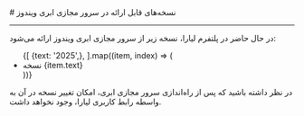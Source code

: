 


<Layout>
<Head>
<title>مستندات نسخه‌های قابل ارائه سرور مجازی ویندوز  - لیارا</title>
<meta property="og:title" content="مستندات خدمات رایانش ابری لیارا" />
<meta property="og:description" content="مستندات مربوط به نسخه‌های قابل ارائه سرور مجازی ویندوز"  />
</Head>
# نسخه‌های قابل ارائه در سرور مجازی ابری ویندوز
<hr className="mb-2" />

در حال حاضر در پلتفرم لیارا، نسخه زیر از  سرور مجازی ابری ویندوز ارائه می‌شود:

<div className="h-2" />
<ul className="pr-4">
  {[
    {text: '2025',},
  ].map((item, index) => (
    <li
      key={index}
      style={{
        textDecorationColor: "#9ca3af"
      }}
    >
        نسخه {item.text}
    </li>
  ))}
</ul>

<div className="h-2" />
<Alert variant="warning">
<p>
در نظر داشته باشید که پس از راه‌اندازی سرور مجازی ابری، امکان تغییر نسخه در آن به واسطه رابط کاربری لیارا، وجود نخواهد داشت.
</p>
</Alert>

</Layout>